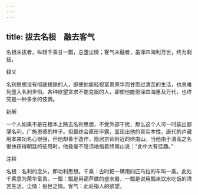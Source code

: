 ```yaml
---
---
---
```

title: 拔去名根　融去客气
---



名根未拔者，纵轻千乘甘一瓢，总堕尘情；客气未融者，虽泽四海利万世，终为剩技。

释义

名利思想没有彻底拔除的人，即使他能轻视富贵荣华而甘愿过清苦的生活，也总难免堕入名利世俗。各种欲望贪求不能克服的人，即使他能恩泽四海惠及万代，也终究是一种多余的伎俩。

新解

一个人如果不是在根本上除去名利思想，不受外部干扰，那么这个人可一时装出鄙薄名利，广施恩德的样子。但最终会原形毕露，显现出他的真实本性。唐代的卢藏用本来功名心很强，但他却善于造作，隐居京师附近的终南山。当他由于清高之名很快获得朝廷的征用时，他竟毫不隐讳地指着终南山说：“此中大有佳趣。”

注释

名根：名利的念头，即功利思想。千乘：古时把一辆用四匹马拉的车叫一乘。此处千乘意为荣华富贵。一瓢：瓢是用葫芦做的盛水器，一瓢是说用瓢来饮水吃饭的清苦生活。尘情：俗世之情。客气：此处指人的欲望。